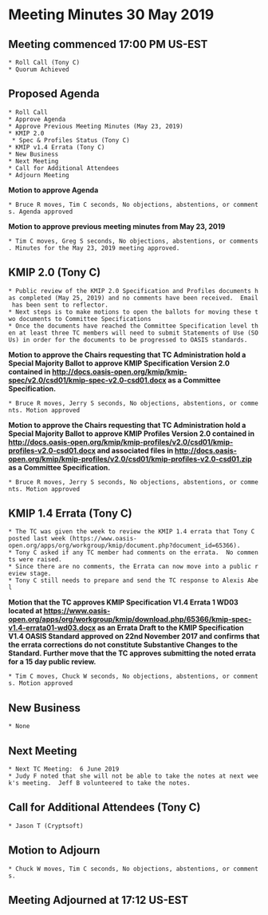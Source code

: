 = Meeting Minutes 30 May 2019 =
== Meeting commenced 17:00 PM US-EST ==
 * Roll Call (Tony C)
 * Quorum Achieved

== Proposed Agenda ==
 * Roll Call
 * Approve Agenda
 * Approve Previous Meeting Minutes (May 23, 2019)
 * KMIP 2.0
  * Spec & Profiles Status (Tony C)
 * KMIP v1.4 Errata (Tony C)
 * New Business
 * Next Meeting
 * Call for Additional Attendees
 * Adjourn Meeting

'''Motion to approve Agenda'''

 * Bruce R moves, Tim C seconds, No objections, abstentions, or comments. Agenda approved

'''Motion to approve previous meeting minutes from May 23, 2019'''

 * Tim C moves, Greg S seconds, No objections, abstentions, or comments. Minutes for the May 23, 2019 meeting approved.

== KMIP 2.0 (Tony C) ==
 * Public review of the KMIP 2.0 Specification and Profiles documents has completed (May 25, 2019) and no comments have been received.  Email has been sent to reflector.
 * Next steps is to make motions to open the ballots for moving these two documents to Committee Specifications
 * Once the documents have reached the Committee Specification level then at least three TC members will need to submit Statements of Use (SOUs) in order for the documents to be progressed to OASIS standards.

'''Motion to approve the Chairs requesting that TC Administration hold a Special Majority Ballot to approve KMIP Specification Version 2.0 contained in http://docs.oasis-open.org/kmip/kmip-spec/v2.0/csd01/kmip-spec-v2.0-csd01.docx as a Committee Specification.'''

 * Bruce R moves, Jerry S seconds, No objections, abstentions, or comments. Motion approved

'''Motion to approve the Chairs requesting that TC Administration hold a Special Majority Ballot to approve KMIP Profiles Version 2.0 contained in http://docs.oasis-open.org/kmip/kmip-profiles/v2.0/csd01/kmip-profiles-v2.0-csd01.docx and associated files in http://docs.oasis-open.org/kmip/kmip-profiles/v2.0/csd01/kmip-profiles-v2.0-csd01.zip as a Committee Specification.'''

 * Bruce R moves, Jerry S seconds, No objections, abstentions, or comments. Motion approved

== KMIP 1.4 Errata (Tony C) ==
 * The TC was given the week to review the KMIP 1.4 errata that Tony C posted last week (https://www.oasis-open.org/apps/org/workgroup/kmip/document.php?document_id=65366).
 * Tony C asked if any TC member had comments on the errata.  No comments were raised.
 * Since there are no comments, the Errata can now move into a public review stage.
 * Tony C still needs to prepare and send the TC response to Alexis Abel

'''Motion that the TC approves KMIP Specification V1.4 Errata 1 WD03 located at https://www.oasis-open.org/apps/org/workgroup/kmip/download.php/65366/kmip-spec-v1.4-errata01-wd03.docx as an Errata Draft to the KMIP Specification V1.4 OASIS Standard approved on 22nd November 2017 and confirms that the errata corrections do not constitute Substantive Changes to the Standard. Further move that the TC approves submitting the noted errata for a 15 day public review.'''

 * Tim C moves, Chuck W seconds, No objections, abstentions, or comments. Motion approved

== New Business ==
 * None

== Next Meeting ==
 * Next TC Meeting:  6 June 2019
 * Judy F noted that she will not be able to take the notes at next week's meeting.  Jeff B volunteered to take the notes.

== Call for Additional Attendees (Tony C) ==
 * Jason T (Cryptsoft)

== Motion to Adjourn ==
 * Chuck W moves, Tim C seconds, No objections, abstentions, or comments.

== Meeting Adjourned at 17:12 US-EST ==

